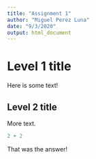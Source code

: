 ```yaml
---
title: "Assignment 1"
author: "Miguel Perez Luna"
date: "9/3/2020"
output: html_document
---
```

# Level 1 title

Here is some text!

## Level 2 title

More text.

```r
2 + 2
```

That was the answer!

